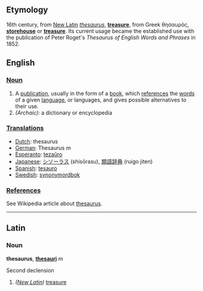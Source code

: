 ==Etymology==
16th century, from [[New Latin]] ''[[thesaurus]]'', '''[[treasure]]''', from Greek θησαυρός, '''[[storehouse]]''' or '''[[treasure]]'''.  Its current usage became the established use with the publication of Peter Roget's ''Thesaurus of English Words and Phrases'' in 1852.

==English==

===[[Noun]]===
#A [[publication]], usually in the form of a [[book]], which [[reference]]s the [[word]]s of a given [[language]], or languages, and gives possible alternatives to their use.
#''(Archaic):'' a dictionary or encyclopedia

===[[Translation]]s===
*[[Dutch]]: thesaurus
*[[German]]: Thesaurus ''m''
*[[Esperanto]]: [[tezaŭro]]
*[[Japanese]]: [[シソーラス]] (shisōrasu), [[類語辞典]] (ruigo jiten)
*[[Spanish]]: [[tesauro]]
*[[Swedish]]: [[synonymordbok]]

===[[Reference]]s===
See Wikipedia article about [[w:thesaurus|thesaurus]].

----
==Latin==
===Noun===
'''thesaurus''', '''[[thesauri]]''' ''m''

Second declension

# ''([[New Latin]])'' [[treasure]]